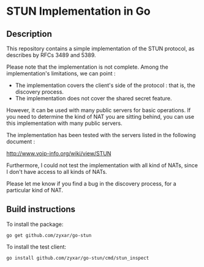 = STUN Implementation in Go =

== Description ==

This repository contains a simple implementation of the STUN protocol, as describes by RFCs 3489 and 5389.

Please note that the implementation is not complete. Among the implementation's limitations, we can point :
* The implementation covers the client's side of the protocol : that is, the discovery process.
* The implementation does not cover the shared secret feature.

However, it can be used with many public servers for basic operations. If you need to determine the kind of NAT you are sitting behind, you can use this implementation with many public servers.

The implementation has been tested with the servers listed in the following document :

http://www.voip-info.org/wiki/view/STUN

Furthermore, I could not test the implementation with all kind of NATs, since I don't have access to all kinds of NATs.

Please let me know if you find a bug in the discovery process, for a particular kind of NAT.

== Build instructions ==

To install the package:

<code>go get github.com/zyxar/go-stun</code>

To install the test client:

<code>go install github.com/zyxar/go-stun/cmd/stun_inspect</code>
